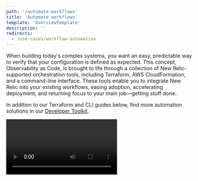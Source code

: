 ```yaml
---
path: '/automate-workflows'
title: 'Automate workflows'
template: 'OverviewTemplate'
description: ''
redirects:
  - /use-cases/workflow-automation
---
```


<Intro>

When building today's complex systems, you want an easy, predictable way to verify that your configuration is defined as expected. This concept, Observability as Code, is brought to life through a collection of New Relic-supported orchestration tools, including Terraform, AWS CloudFormation, and a command-line interface. These tools enable you to integrate New Relic into your existing workflows, easing adoption, accelerating deployment, and returning focus to your main job&mdash;getting stuff done.

In addition to our Terraform and CLI guides below, find more automation solutions in our [Developer Toolkit](https://newrelic.github.io/developer-toolkit/).


<Video id="6uw3tu0d23" type="wistia" />

</Intro>


